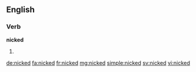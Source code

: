 ==English==

===Verb===
'''nicked'''

# {{en-past of|nick}}

[[de:nicked]]
[[fa:nicked]]
[[fr:nicked]]
[[mg:nicked]]
[[simple:nicked]]
[[sv:nicked]]
[[vi:nicked]]